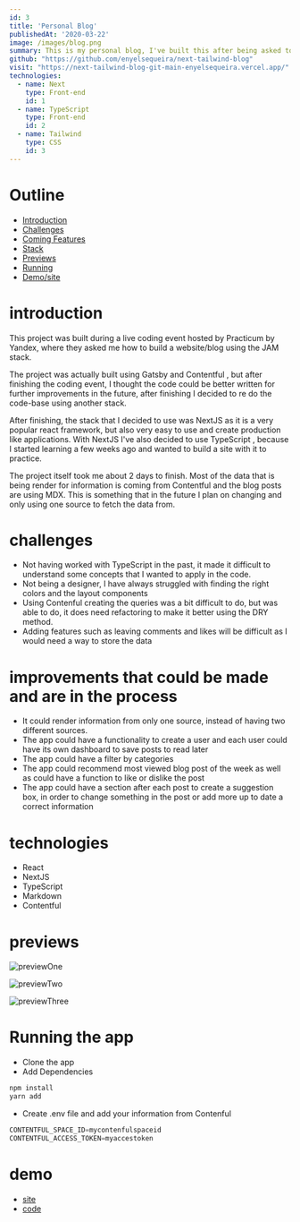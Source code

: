 ```yaml
---
id: 3
title: 'Personal Blog'
publishedAt: '2020-03-22'
image: /images/blog.png
summary: This is my personal blog, I've built this after being asked to do a live-coding webinar for Practicum By Yandex bootcamp. I Decided to use latest stack the JAM stack to teach the students latest trends in web development
github: "https://github.com/enyelsequeira/next-tailwind-blog"
visit: "https://next-tailwind-blog-git-main-enyelsequeira.vercel.app/"
technologies:
  - name: Next
    type: Front-end
    id: 1
  - name: TypeScript
    type: Front-end
    id: 2
  - name: Tailwind
    type: CSS
    id: 3
---
```




# Outline

- [Introduction](#introduction)
- [Challenges](#challenges)
- [Coming Features](#improvements-that-could-be-made-and-are-in-the-process)
- [Stack](#technologies)
- [Previews](#previews)
- [Running](#running-the-app)
- [Demo/site](#demo)

# introduction

 This project was built during a live coding event hosted by Practicum by Yandex, where they asked me how to build a website/blog using the <span> JAM </span> stack. 
 
The project was actually built using <span> Gatsby </span> and <span> Contentful </span> , but after finishing the coding event, I thought the code could be better written for further improvements in the future, after finishing I decided to re do the code-base using another stack.

After finishing, the stack that I decided to use was <span> NextJS </span> as it is a very popular react framework, but also very easy to use and create production like applications. With NextJS I've also decided to use <span> TypeScript </span>, because I started learning a few weeks ago and wanted to build a site with it to practice.

The project itself took me about 2 days to finish. Most of the data that is being render for information is coming from <span> Contentful</span> and the blog posts are using <span>MDX</span>. This is something that in the future I plan on changing and only using one source to fetch the data from. 

# challenges
- Not having worked with <span>TypeScript</span> in the past, it made it difficult to understand some concepts that I wanted to apply in the code.
- Not being a designer, I have always struggled with finding the right colors and the layout components
- Using <span> Contenful </span> creating the queries was a bit difficult to do, but was able to do, it does need refactoring to make it better using the DRY method.
- Adding features such as leaving comments and likes will be difficult as I would need a way to store the data  


# improvements that could be made and are in the process
- It could render information from only one source, instead of having two different sources.
- The app could have a functionality to create a user and each user could have its own dashboard to save posts to read later
- The app could have a filter by categories
- The app could recommend most viewed blog post of the week as well as could have a function to like or dislike the post
- The app could have a section after each post to create a suggestion box, in order to change something in the post or add more up to date a correct information

# technologies
- React 
- NextJS
- TypeScript
- Markdown
- Contentful

# previews

![previewOne](/images/blog1.png)

![previewTwo](/images/blog2.png)

![previewThree](/images/blog3.png)

# Running the app

- Clone the app
- Add Dependencies
```bash
npm install 
yarn add
```

- Create .env file and add your information from <span>Contenful</span>
```javascript
CONTENTFUL_SPACE_ID=mycontenfulspaceid
CONTENTFUL_ACCESS_TOKEN=myaccestoken
```


# demo
- [site](https://next-tailwind-blog-git-main-enyelsequeira.vercel.app/)
- [code](https://github.com/enyelsequeira/next-tailwind-blog)
